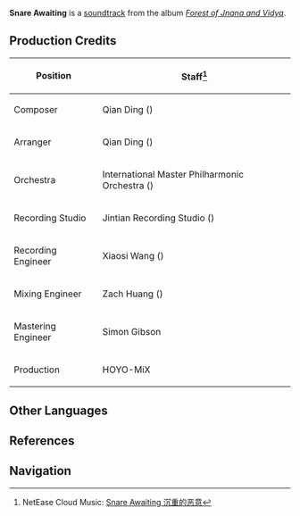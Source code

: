 {{Soundtrack Infobox
|title          =
|image          = Forest of Jnana and Vidya.png
|album          = Forest of Jnana and Vidya
|disc           = 3
|number         = 93
|featured       =
|featured2      =
|featured3      =
|featured_disc  =
|featured_disc2 =
|featured_disc3 =
|youtube_id     = X_ME_LndEi4
|spotify_id     = 0joBrMbAeP95I8nP4EGlLI
|played_in      = The Withering
|during         = [[The Withering]] (Combat)
|domain         =
|previous       = Feelings of Smothering
|next           = Dreamless Earth
}}
'''Snare Awaiting''' is a [[soundtrack]] from the album ''[[Forest of Jnana and Vidya]]''.

==Production Credits==
{| class="wikitable" style="text-align:left; height:0.5em"
! Position
! Staff<ref>NetEase Cloud Music: [https://music.163.com/#/song?id=1992344604 Snare Awaiting 沉重的恶意]</ref>
|-
! Composer
| Qian Ding ({{zh|丁谦}})
|-
! Arranger
| Qian Ding ({{zh|丁谦}})
|-
! Orchestra
| International Master Philharmonic Orchestra ({{zh|国际首席爱乐乐团}})
|-
! Recording Studio
| Jintian Recording Studio ({{zh|金田录音棚}})
|-
! Recording Engineer
| Xiaosi Wang ({{zh|王小四}})
|-
! Mixing Engineer
| Zach Huang ({{zh|黄巍}})
|-
! Mastering Engineer
| Simon Gibson
|-
! Production
| HOYO-MiX
|}
<!--
==Videos==
<gallery hideaddbutton="true" captionalign="center">
</gallery>

==Trivia==
-->
==Other Languages==
{{Other Languages
|en      = Snare Awaiting
|zhs     = 沉重的恶意
|zhs_rm  = Chénzhòng de Èyì
|zht     = 沉重的惡意
|zht_rm  = Chénzhòng de Èyì
|zh_tl   = 
|ja      = 悪意は重く
|ja_rm   = Akui wa Omoku
|ja_tl   = 
|tr      = 
|tr_tl   = 
|it      = 
|it_tl   = 
}}

==References==
{{Reflist}}

==Navigation==
{{Soundtrack Navbox|Forest of Jnana and Vidya}}